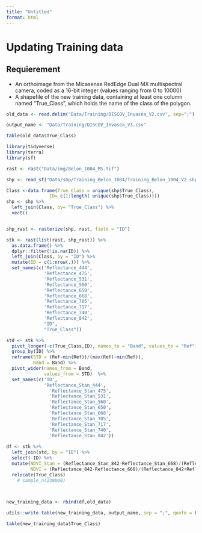 ```yaml
---
title: "Untitled"
format: html
---
```


# Updating Training data

## Requierement

- An orthoimage from the Micasense RedEdge Dual MX multispectral camera, coded as a 16-bit integer (values ranging from 0 to 10000)
- A shapefile of the new training data, containing at least one column named "True_Class", which holds the name of the class of the polygon.

```r

old_data <- read.delim("Data/Training/DISCOV_Invasea_V2.csv", sep=";")

output_name <- "Data/Training/DISCOV_Invasea_V3.csv"

table(old_data$True_Class)
```


```r
library(tidyverse)
library(terra)
library(sf)

rast <- rast("Data/img/Belon_1004_MS.tif") 

shp <- read_sf("Data/shp/Training_Belon_1004/Training_Belon_1004_V2.shp")

Class <-data.frame(True_Class = unique(shp$True_Class),
                ID= c(1:length( unique(shp$True_Class))))
shp <- shp %>% 
  left_join(Class, by= "True_Class") %>% 
  vect()


shp_rast <- rasterize(shp, rast, field = "ID") 

stk <- rast(list(rast, shp_rast)) %>% 
  as.data.frame() %>% 
  dplyr::filter(!is.na(ID)) %>% 
  left_join(Class, by = "ID") %>% 
  mutate(ID = c(1:nrow(.))) %>% 
  set_names(c('Reflectance_444',
              'Reflectance_475',
              'Reflectance_531',
              'Reflectance_560',
              'Reflectance_650',
              'Reflectance_668',
              'Reflectance_705',
              'Reflectance_717',
              'Reflectance_740',
              'Reflectance_842',
              "ID",
              "True_Class"))

std <- stk %>%
  pivot_longer(-c(True_Class,ID), names_to = "Band", values_to = "Ref") %>% 
  group_by(ID) %>% 
  reframe(STD = (Ref-min(Ref))/(max(Ref)-min(Ref)),
          Band = Band) %>%
  pivot_wider(names_from = Band,
              values_from = STD)  %>% 
  set_names(c('ID',
              'Reflectance_Stan_444',
                'Reflectance_Stan_475',
                'Reflectance_Stan_531',
                'Reflectance_Stan_560',
                'Reflectance_Stan_650',
                'Reflectance_Stan_668',
                'Reflectance_Stan_705',
                'Reflectance_Stan_717',
                'Reflectance_Stan_740',
                'Reflectance_Stan_842'))
  
df <- stk %>% 
  left_join(std, by = "ID") %>% 
  select(-ID) %>% 
  mutate(NDVI_Stan = (Reflectance_Stan_842-Reflectance_Stan_668)/(Reflectance_Stan_842+Reflectance_Stan_668),
         NDVI = (Reflectance_842-Reflectance_668)/(Reflectance_842+Reflectance_668)) %>% 
  relocate(True_Class) 
    # sample_n(230000)

  

new_training_data <- rbind(df,old_data)

utils::write.table(new_training_data, output_name, sep = ";", quote = FALSE, row.names = FALSE) 

table(new_training_data$True_Class)

```